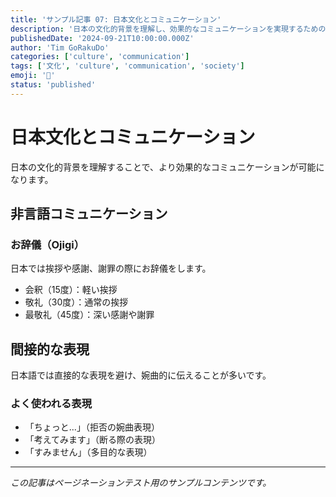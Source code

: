 ```yaml
---
title: 'サンプル記事 07: 日本文化とコミュニケーション'
description: '日本の文化的背景を理解し、効果的なコミュニケーションを実現するためのガイド。'
publishedDate: '2024-09-21T10:00:00.000Z'
author: 'Tim GoRakuDo'
categories: ['culture', 'communication']
tags: ['文化', 'culture', 'communication', 'society']
emoji: '🎎'
status: 'published'
---
```


# 日本文化とコミュニケーション

日本の文化的背景を理解することで、より効果的なコミュニケーションが可能になります。

## 非言語コミュニケーション

### お辞儀（Ojigi）

日本では挨拶や感謝、謝罪の際にお辞儀をします。

- 会釈（15度）：軽い挨拶
- 敬礼（30度）：通常の挨拶
- 最敬礼（45度）：深い感謝や謝罪

## 間接的な表現

日本語では直接的な表現を避け、婉曲的に伝えることが多いです。

### よく使われる表現

- 「ちょっと...」（拒否の婉曲表現）
- 「考えてみます」（断る際の表現）
- 「すみません」（多目的な表現）

---

_この記事はページネーションテスト用のサンプルコンテンツです。_
